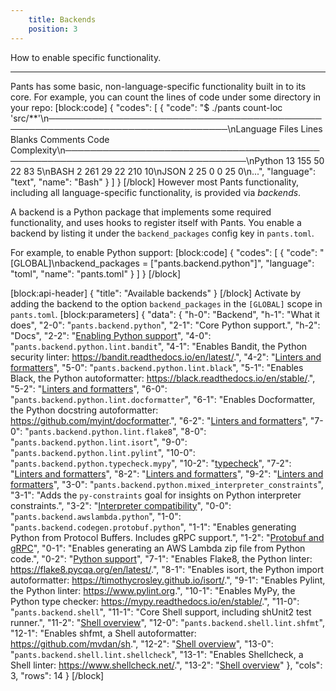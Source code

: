 ```yaml
---
    title: Backends
    position: 3
---
```


How to enable specific functionality.

---

Pants has some basic, non-language-specific functionality built in to its core. For example, you can count the lines of code under some directory in your repo:
[block:code]
{
"codes": [
{
"code": "$ ./pants count-loc 'src/**'\n───────────────────────────────────────────────────────────────────────────────\nLanguage Files Lines Blanks Comments Code Complexity\n───────────────────────────────────────────────────────────────────────────────\nPython 13 155 50 22 83 5\nBASH 2 261 29 22 210 10\nJSON 2 25 0 0 25 0\n...",
"language": "text",
"name": "Bash"
}
]
}
[/block]
However most Pants functionality, including all language-specific functionality, is provided via _backends_.

A backend is a Python package that implements some required functionality, and uses hooks to register itself with Pants. You enable a backend by listing it under the `backend_packages` config key in `pants.toml`.

For example, to enable Python support:
[block:code]
{
"codes": [
{
"code": "[GLOBAL]\nbackend_packages = [\"pants.backend.python\"]",
"language": "toml",
"name": "pants.toml"
}
]
}
[/block]

[block:api-header]
{
"title": "Available backends"
}
[/block]
Activate by adding the backend to the option `backend_packages` in the `[GLOBAL]` scope in `pants.toml`.
[block:parameters]
{
"data": {
"h-0": "Backend",
"h-1": "What it does",
"2-0": "`pants.backend.python`",
"2-1": "Core Python support.",
"h-2": "Docs",
"2-2": "[Enabling Python support](../../python/overview/enabling-python-support.mdx)",
"4-0": "`pants.backend.python.lint.bandit`",
"4-1": "Enables Bandit, the Python security linter: https://bandit.readthedocs.io/en/latest/.",
"4-2": "[Linters and formatters](../../python/overview/linters-and-formatters.mdx)",
"5-0": "`pants.backend.python.lint.black`",
"5-1": "Enables Black, the Python autoformatter: https://black.readthedocs.io/en/stable/.",
"5-2": "[Linters and formatters](../../python/overview/linters-and-formatters.mdx)",
"6-0": "`pants.backend.python.lint.docformatter`",
"6-1": "Enables Docformatter, the Python docstring autoformatter: https://github.com/myint/docformatter.",
"6-2": "[Linters and formatters](../../python/overview/linters-and-formatters.mdx)",
"7-0": "`pants.backend.python.lint.flake8`",
"8-0": "`pants.backend.python.lint.isort`",
"9-0": "`pants.backend.python.lint.pylint`",
"10-0": "`pants.backend.python.typecheck.mypy`",
"10-2": "[typecheck](../../python/goals/typecheck.mdx)",
"7-2": "[Linters and formatters](../../python/overview/linters-and-formatters.mdx)",
"8-2": "[Linters and formatters](../../python/overview/linters-and-formatters.mdx)",
"9-2": "[Linters and formatters](../../python/overview/linters-and-formatters.mdx)",
"3-0": "`pants.backend.python.mixed_interpreter_constraints`",
"3-1": "Adds the `py-constraints` goal for insights on Python interpreter constraints.",
"3-2": "[Interpreter compatibility](../../python/overview/interpreter-compatibility.mdx)",
"0-0": "`pants.backend.awslambda.python`",
"1-0": "`pants.backend.codegen.protobuf.python`",
"1-1": "Enables generating Python from Protocol Buffers. Includes gRPC support.",
"1-2": "[Protobuf and gRPC](../../python/integrations/protobuf-and-grpc.mdx)",
"0-1": "Enables generating an AWS Lambda zip file from Python code.",
"0-2": "[Python support](../../python/integrations/aws-lambda.mdx)",
"7-1": "Enables Flake8, the Python linter: https://flake8.pycqa.org/en/latest/.",
"8-1": "Enables isort, the Python import autoformatter: https://timothycrosley.github.io/isort/.",
"9-1": "Enables Pylint, the Python linter: https://www.pylint.org.",
"10-1": "Enables MyPy, the Python type checker: https://mypy.readthedocs.io/en/stable/.",
"11-0": "`pants.backend.shell`",
"11-1": "Core Shell support, including shUnit2 test runner.",
"11-2": "[Shell overview](../../shell/overview.mdx)",
"12-0": "`pants.backend.shell.lint.shfmt`",
"12-1": "Enables shfmt, a Shell autoformatter: https://github.com/mvdan/sh.",
"12-2": "[Shell overview](../../shell/overview.mdx)",
"13-0": "`pants.backend.shell.lint.shellcheck`",
"13-1": "Enables Shellcheck, a Shell linter: https://www.shellcheck.net/.",
"13-2": "[Shell overview](../../shell/overview.mdx)"
},
"cols": 3,
"rows": 14
}
[/block]
